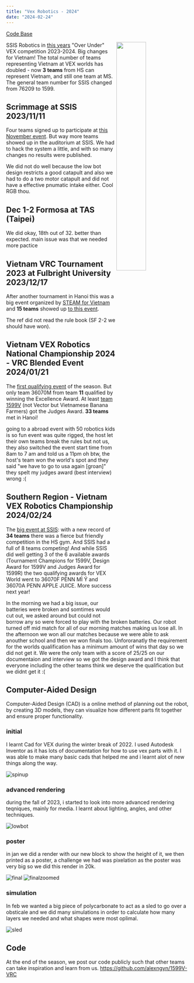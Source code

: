 ```yaml
---
title: "Vex Robotics - 2024"
date: "2024-02-24"
---
```


[Code Base](https://github.com/alexngyn/1599V-VRC-OVER-UNDER/)

<img src="https://github.com/vex-ssis/2024/blob/main/assets/OverUnder.png?raw=true" align="right" width="40%"></img>

SSIS Robotics in [this years](https://github.com/vex-ssis/2024) "Over Under" VEX competition 2023-2024. Big changes for Vietnam! The total number of teams representing Vietnam at VEX worlds has doubled - now **3 teams** from HS can represent Vietnam, and still one team at MS. The general team number for SSIS changed from 76209 to 1599.

## Scrimmage at SSIS 2023/11/11

Four teams signed up to participate at [this November event](https://www.robotevents.com/robot-competitions/vex-robotics-competition/RE-VRC-23-4368.html#general-info). But way more teams showed up in the auditorium at SSIS. We had to hack the system a little, and with so many changes no results were published.

We did not do well because the low bot design restricts a good catapult and also we had to do a two motor catapult and did not have a effective pnumatic intake either. Cool RGB thou.

## Dec 1-2 Formosa at TAS (Taipei)

We did okay, 18th out of 32. better than expected. main issue was that we needed more pactice

## Vietnam VRC Tournament 2023 at Fulbright University 2023/12/17

After another tournament in Hanoi this was a big event organized by [STEAM for Vietnam](https://steamforvietnam.org/) and **15 teams** showed up [to this event](https://www.robotevents.com/robot-competitions/vex-robotics-competition/RE-VRC-23-4188.html). 

The ref did not read the rule book (SF 2-2 we should have won). 

## Vietnam VEX Robotics National Championship 2024 - VRC Blended Event 2024/01/21

The [first qualifying event](https://www.robotevents.com/robot-competitions/vex-robotics-competition/RE-VRC-23-4992.html#general-info) of the season. But only team 36070M from team **11** qualified by winning the Excellence Award. At least [team 1599V](https://www.robotevents.com/teams/V5RC/1599V) (not Vector but Vietnamese Banana Farmers) got the Judges Award. **33 teams** met in Hanoi!

going to a abroad event with 50 robotics kids is so fun
event was quite rigged, the host let their own teams break the rules but not us, they also switched the event start time from 8am to 7 am and told us a 11pm
oh btw, the host's team won the world's spot and they said "we have to go to usa again [groan]"
they spelt my judges award (best interview) wrong :(

## Southern Region - Vietnam VEX Robotics Championship 2024/02/24

The [big event at SSIS](https://www.robotevents.com/robot-competitions/vex-robotics-competition/RE-VRC-23-5194.html#general-info): with a new record of **34 teams** there was a fierce but friendly competition in the HS gym. And SSIS had a full of 8 teams competing! And while SSIS did well getting 3 of the 6 available awards (Tournament Champions for 1599V, Design Award for 1599V and Judges Award for 1599R) the two qualifying awards for VEX World went to 36070F PENN MÌ Ý and 36070A PENN APPLE JUICE. More success next year!

In the morning we had a big issue, our batteries were broken and somtimes would cut out, we asked around but could not borrow any so were forced to play with the broken batteries. Our robot turned off mid match for all of our morning matches making us lose all. In the afternoon we won all our matches because we were able to ask anouther school and then we won finals too. Unfororanatly the requirement for the worlds qualification has a minimum amount of wins that day so we did not get it. We were the only team with a score of 25/25 on our documentaion and interview so we got the design award and I think that everyone including the other teams think we deserve the qualification but we didnt get it :(

## Computer-Aided Design 

Computer-Aided Design (CAD) is a online method of planning out the robot, by creating 3D models, they can visualize how different parts fit together and ensure proper functionality. 

### initial

I learnt Cad for VEX during the winter break of 2022. I used Autodesk Inventor as it has lots of documentation for how to use vex parts with it. I was able to make many basic cads that helped me and i learnt alot of new things along the way. 

![spinup](/vex/spinup.png)


### advanced rendering

during the fall of 2023, i started to look into more advanced rendering teqniques, mainly for media. I learnt about lighting, angles, and other techniques.

![lowbot](/vex/lowbot.png)

### poster

in jan we did a render with our new block to show the height of it, we then printed as a poster, a challenge we had was pixelation as the poster was very big so we did this render in 20k. 

![final](/vex/final.jpg)
![finalzoomed](/vex/finalzoomed.jpg)

### simulation

In feb we wanted a big piece of polycarbonate to act as a sled to go over a obsticale and we did many simulations in order to calculate how many layers we needed and what shapes were most oplimal. 

![sled](/vex/sled.png)

## Code

At the end of the season, we post our code publicly such that other teams can take inspiration and learn from us.
https://github.com/alexngyn/1599V-VRC